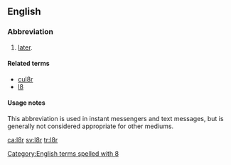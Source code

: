 ==English==

===Abbreviation===
{{rfc-header|Abbreviation}}
{{head|en|abbreviation}}

# {{label|en|Internet slang|text messaging}} [[later]].

====Related terms====
* [[cul8r]]
* [[l8]]

====Usage notes====
This abbreviation is used in instant messengers and text messages, but is generally not considered appropriate for other mediums.

[[Category:English terms spelled with 8]]

[[ca:l8r]]
[[sv:l8r]]
[[tr:l8r]]